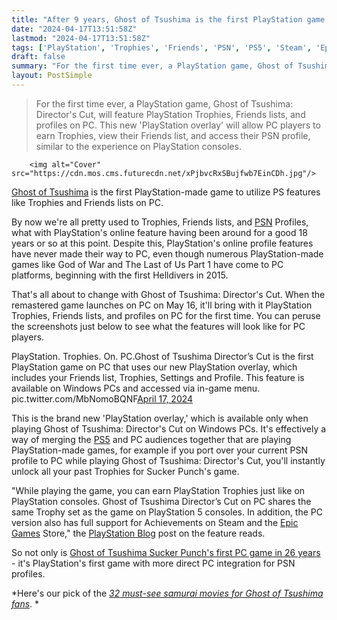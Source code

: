 ```yaml
---
title: "After 9 years, Ghost of Tsushima is the first PlayStation game on PC with Trophies"
date: "2024-04-17T13:51:58Z"
lastmod: "2024-04-17T13:51:58Z"
tags: ['PlayStation', 'Trophies', 'Friends', 'PSN', 'PS5', 'Steam', 'Epic Games', 'Ghost of Tsushima', "Director's Cut", 'Sucker Punch', 'PC', 'Samurai']
draft: false
summary: "For the first time ever, a PlayStation game, Ghost of Tsushima: Director's Cut, will feature PlayStation Trophies, Friends lists, and profiles on PC. This new 'PlayStation overlay' will allow PC players to earn Trophies, view their Friends list, and access their PSN profile, similar to the experience on PlayStation consoles."
layout: PostSimple
---
```

> For the first time ever, a PlayStation game, Ghost of Tsushima: Director's Cut, will feature PlayStation Trophies, Friends lists, and profiles on PC. This new 'PlayStation overlay' will allow PC players to earn Trophies, view their Friends list, and access their PSN profile, similar to the experience on PlayStation consoles.


        <img alt="Cover" src="https://cdn.mos.cms.futurecdn.net/xPjbvcRxSBujfwb7EinCDh.jpg"/>
        
[Ghost of Tsushima](https://www.gamesradar.com/ghost-of-tsushima-guide-walkthrough/) is the first PlayStation-made game to utilize PS features like Trophies and Friends lists on PC.

By now we're all pretty used to Trophies, Friends lists, and [PSN](https://www.gamesradar.com/uk/tag/playstation-network/) Profiles, what with PlayStation's online feature having been around for a good 18 years or so at this point. Despite this, PlayStation's online profile features have never made their way to PC, even though numerous PlayStation-made games like God of War and The Last of Us Part 1 have come to PC platforms, beginning with the first Helldivers in 2015.

That's all about to change with Ghost of Tsushima: Director's Cut. When the remastered game launches on PC on May 16, it'll bring with it PlayStation Trophies, Friends lists, and profiles on PC for the first time. You can peruse the screenshots just below to see what the features will look like for PC players.

PlayStation. Trophies. On. PC.Ghost of Tsushima Director’s Cut is the first PlayStation game on PC that uses our new PlayStation overlay, which includes your Friends list, Trophies, Settings and Profile. This feature is available on Windows PCs and accessed via in-game menu. pic.twitter.com/MbNomoBQNF[April 17, 2024](https://twitter.com/PlayStationUK/status/1780572490885980220)

This is the brand new 'PlayStation overlay,' which is available only when playing Ghost of Tsushima: Director's Cut on Windows PCs. It's effectively a way of merging the [PS5](https://www.gamesradar.com/ps5-review/) and PC audiences together that are playing PlayStation-made games, for example if you port over your current PSN profile to PC while playing Ghost of Tsushima: Director's Cut, you'll instantly unlock all your past Trophies for Sucker Punch's game.

"While playing the game, you can earn PlayStation Trophies just like on PlayStation consoles. Ghost of Tsushima Director’s Cut on PC shares the same Trophy set as the game on PlayStation 5 consoles. In addition, the PC version also has full support for Achievements on Steam and the [Epic Games](https://www.gamesradar.com/uk/tag/epic-games/) Store," the [PlayStation Blog](https://blog.playstation.com/2024/04/17/ghost-of-tsushima-directors-cut-pc-cross-play-and-system-requirements-revealed/) post on the feature reads. 

So not only is [Ghost of Tsushima Sucker Punch's first PC game in 26 years](https://www.gamesradar.com/after-26-years-ghost-of-tsushima-is-about-to-be-sucker-punchs-first-pc-game/) - it's PlayStation's first game with more direct PC integration for PSN profiles. 

*Here's our pick of the *[<em>32 must-see samurai movies for Ghost of Tsushima fans</em>](https://www.gamesradar.com/32-must-see-samurai-movies-for-ghost-of-tsushima-fans/)*. *
        